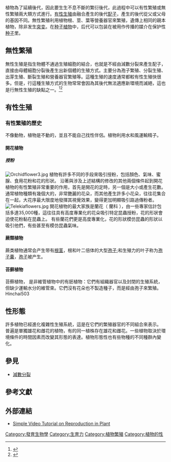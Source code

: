 
植物為了延續後代，因此要生生不息不斷的繁衍後代，此過程中可以有性繁殖或無性繁殖兩大類方式進行。[[有性生殖|有性生殖]]由融合產生的後代[[配子|配子]]，產生的後代從父或父母的基因不同。無性繁殖利用植物根、莖、葉等營養器官來繁殖，遺傳上相同的親本植物，除非发生[[突变|突变]]。在[[种子植物|种子植物]]中，后代可以包装在被用作传播的媒介在保护性[[种子|种子]]里。

== 無性繁殖 ==
{{See also|無性繁殖}}
無性生殖是指生物體不通過生殖細胞的結合，也就是不經由減數分裂來產生配子，直接由母體細胞分裂後產生出新個體的生殖方式。主要分為孢子繁殖、分裂生殖、出芽生殖、斷裂生殖和營養器官繁殖等。這種生殖的速度通常都較有性生殖快很多。但是，行這種生殖方式的生物常常會因為其後代無法適應新環境而滅絕，這也是行無性生殖的缺點之一。<ref name="plant_resistance_to_herbivores_and_pathogens">{{Cite book  | last1 = Fritz | first1 = Robert E. | last2 = Simms | first2 = Ellen Louise | title = Plant resistance to herbivores and pathogens: ecology, evolution, and genetics | year = 1992 | publisher = University of Chicago Press | location = Chicago  | isbn = 978-0-226-26554-4 | pages = 359 }}</ref><ref>{{cite web |url=http://www.lifescientist.com.au/article/29781/why_apomixis_genetic_gold |title=存档副本 |accessdate=2009-10-25 |deadurl=yes |archiveurl=https://web.archive.org/web/20091026234030/http://www.lifescientist.com.au/article/29781/why_apomixis_genetic_gold |archivedate=2009-10-26 }}</ref>

== 有性生殖 ==

=== 有性繁殖的歷史 ===
{{See also|有性生殖的演化}}
不像動物，植物是不動的，並且不能自己找性伴侶。植物利用水和風運輸精子。
 
<span class="cx-segment" data-segmentid="220"></span>

==== 開花植物 ====
        
===== 授粉 =====
[[File:Orchidflower3.jpg|right]]
植物有許多不同的手段來吸引授粉，包括顏色、氣味、蜜腺、食用花粉和花的形狀。 沿著與涉及上述結構的修改的其他兩個條件起到開花植物的有性繁殖非常重要的作用，首先是開花的定時，另一個是大小或產生花數。 通常植物種類有幾個大的，非常艷麗的花朵，而其他產生許多小花朵，往往花集合在一起，大花序最大限度地發揮其視覺效果，變得更加明顯吸引路過傳粉者。<span class="cx-segment" data-segmentid="267"></span>
[[File:Telekiaflowers.jpg|right]]
開花植物的最大家族是蘭花（ 蘭科 ），由一些專家估計包括多達35,000種，這往往具有高度專業化的花朵吸引特定昆蟲授粉，花的形狀會迫使花粉黏在昆蟲上。 有些蘭花們更是高度專業化，花的形狀模仿昆蟲的形狀以吸引他們，有些甚至有模仿昆蟲氣味。<span class="cx-segment" data-segmentid="279"></span>

==== 蕨類植物 ====
蕨类植物通常会产生带有[[根茎|根茎]]，根和叶二倍体的大型[[孢子|孢子]];和生殖力的叶子称为[[孢子囊|孢子囊]]，[[孢子|孢子]]被产生。

==== 苔蘚植物 ====
{{Main|世代交替|苔蘚}}
<span class="cx-segment" data-segmentid="318"></span>苔蘚植物， 是非維管植物中的有胚植物：它們有組織器官以及封閉的生殖系統，但缺少運輸水分的維管束。它們沒有花朵也不製造種子，而是經由孢子來繁殖。
Hinchai503

== 性形態 ==
許多植物已經進化複雜性生殖系統，這是在它們的繁殖器官的不同組合來表示。 普遍是單獨雄花和雌花的植物，有的同一植株存在雄花和雌花。一些植物取決於環境條件的時間因素而改變其形態的表達。植物形態性也有些物種的不同種群內變化。<span class="cx-segment" data-segmentid="346"></span>

== 參見 ==
* [[減數分裂|減數分裂]]

== 參考文獻 ==
{{Reflist|2}}

== 外部連結 ==
* [http://www.tenquestion.com/video-tutorials-on-reproduction-in-plants/ Simple Video Tutorial on Reproduction in Plant] {{Wayback|url=http://www.tenquestion.com/video-tutorials-on-reproduction-in-plants/ |date=20210404012043 }}

{{植物學}}
{{Sex (biology)}}
{{水耕栽培}}

[[Category:發育生物學|Category:發育生物學]]
[[Category:生育力|Category:生育力]]
[[Category:植物繁殖|Category:植物繁殖]]
[[Category:植物的性|Category:植物的性]]